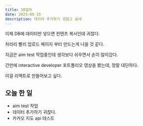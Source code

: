 ```yaml
---
title: 10일차
date: 2023-05-15
description: 데이터 추가하기 귀찮고 싫네
---
```


이제 DB에 데이터만 넣으면 컨텐츠 복사인데 귀찮다.

차라리 빨리 업로드 페이지 부터 만드는게 나을 것 같다.

지금은 aim test 작업중인데 생각보다 쉬우면서 손이 많이갔다.

간만에 interactive developer 포트폴리오 영상을 봤는데, 정말 대단하다.

이걸 리액트로 만들어보고 싶다.

## 오늘 한 일

- aim test 작업
- 데이터 추가하기 귀찮다.
- 카카오 지도 api 테스트
